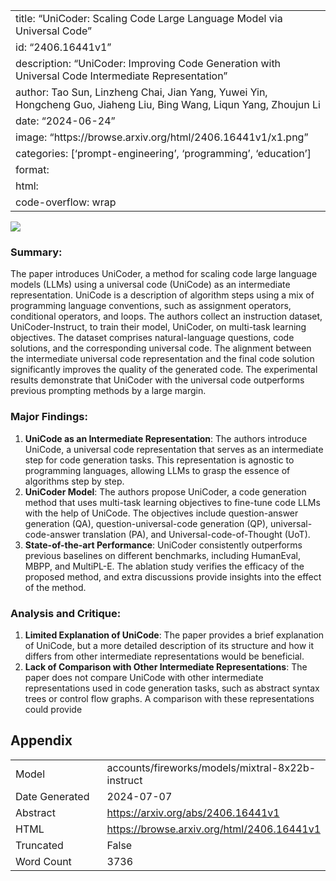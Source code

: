 
---
title: "UniCoder: Scaling Code Large Language Model via Universal Code"
id: "2406.16441v1"
description: "UniCoder: Improving Code Generation with Universal Code Intermediate Representation"
author: Tao Sun, Linzheng Chai, Jian Yang, Yuwei Yin, Hongcheng Guo, Jiaheng Liu, Bing Wang, Liqun Yang, Zhoujun Li
date: "2024-06-24"
image: "https://browse.arxiv.org/html/2406.16441v1/x1.png"
categories: ['prompt-engineering', 'programming', 'education']
format:
  html:
    code-overflow: wrap
---

![](https://browse.arxiv.org/html/2406.16441v1/x1.png)

### Summary:

The paper introduces UniCoder, a method for scaling code large language models (LLMs) using a universal code (UniCode) as an intermediate representation. UniCode is a description of algorithm steps using a mix of programming language conventions, such as assignment operators, conditional operators, and loops. The authors collect an instruction dataset, UniCoder-Instruct, to train their model, UniCoder, on multi-task learning objectives. The dataset comprises natural-language questions, code solutions, and the corresponding universal code. The alignment between the intermediate universal code representation and the final code solution significantly improves the quality of the generated code. The experimental results demonstrate that UniCoder with the universal code outperforms previous prompting methods by a large margin.

### Major Findings:

1. **UniCode as an Intermediate Representation**: The authors introduce UniCode, a universal code representation that serves as an intermediate step for code generation tasks. This representation is agnostic to programming languages, allowing LLMs to grasp the essence of algorithms step by step.
2. **UniCoder Model**: The authors propose UniCoder, a code generation method that uses multi-task learning objectives to fine-tune code LLMs with the help of UniCode. The objectives include question-answer generation (QA), question-universal-code generation (QP), universal-code-answer translation (PA), and Universal-code-of-Thought (UoT).
3. **State-of-the-art Performance**: UniCoder consistently outperforms previous baselines on different benchmarks, including HumanEval, MBPP, and MultiPL-E. The ablation study verifies the efficacy of the proposed method, and extra discussions provide insights into the effect of the method.

### Analysis and Critique:

1. **Limited Explanation of UniCode**: The paper provides a brief explanation of UniCode, but a more detailed description of its structure and how it differs from other intermediate representations would be beneficial.
2. **Lack of Comparison with Other Intermediate Representations**: The paper does not compare UniCode with other intermediate representations used in code generation tasks, such as abstract syntax trees or control flow graphs. A comparison with these representations could provide

## Appendix

|          |          |
|----------|----------|
| Model     | accounts/fireworks/models/mixtral-8x22b-instruct       |
| Date Generated     | 2024-07-07       |
| Abstract | [https://arxiv.org/abs/2406.16441v1](https://arxiv.org/abs/2406.16441v1)        |
| HTML     | [https://browse.arxiv.org/html/2406.16441v1](https://browse.arxiv.org/html/2406.16441v1)       |
| Truncated       | False       |
| Word Count       | 3736       |